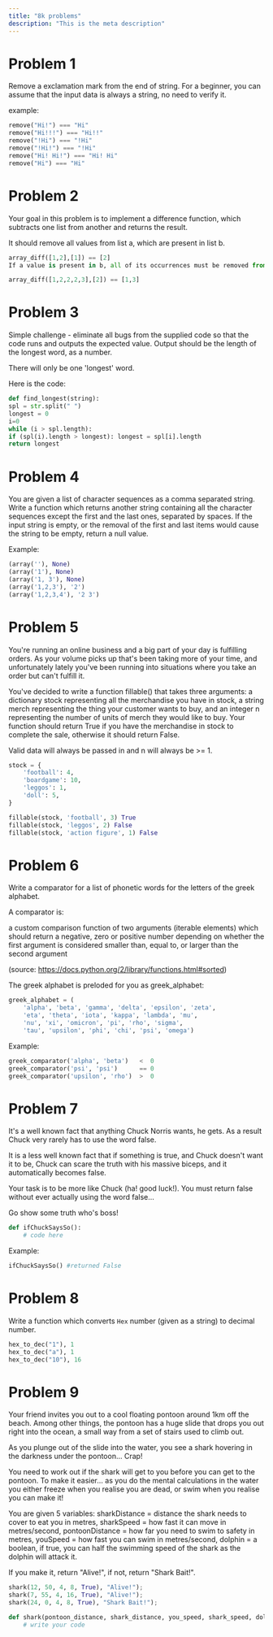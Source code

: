 ```yaml
---
title: "8k problems"
description: "This is the meta description"
---
```


# Problem 1

Remove a exclamation mark from the end of string. For a beginner, you can assume that the input data is always a string, no need to verify it.

example:

```python
remove("Hi!") === "Hi"
remove("Hi!!!") === "Hi!!"
remove("!Hi") === "!Hi"
remove("!Hi!") === "!Hi"
remove("Hi! Hi!") === "Hi! Hi"
remove("Hi") === "Hi"
```

# Problem 2

Your goal in this problem is to implement a difference function, which subtracts one list from another and returns the result.

It should remove all values from list a, which are present in list b.

```python
array_diff([1,2],[1]) == [2]
If a value is present in b, all of its occurrences must be removed from the other:

array_diff([1,2,2,2,3],[2]) == [1,3]
```

# Problem 3

Simple challenge - eliminate all bugs from the supplied code so that the code runs and outputs the expected value. Output should be the length of the longest word, as a number.

There will only be one 'longest' word.

Here is the code:

```python
def find_longest(string):
spl = str.split(" ")
longest = 0
i=0
while (i > spl.length):
if (spl(i).length > longest): longest = spl[i].length
return longest
```

# Problem 4

You are given a list of character sequences as a comma separated string.
Write a function which returns another string containing all the character sequences except the first and the
last ones, separated by spaces. If the input string is empty, or the removal of the first and last items would
cause the string to be empty, return a null value.

Example:

```python
(array(''), None)
(array('1'), None)
(array('1, 3'), None)
(array('1,2,3'), '2')
(array('1,2,3,4'), '2 3')
```

# Problem 5

You're running an online business and a big part of your day is fulfilling orders. As your volume picks up
that's been taking more of your time, and unfortunately lately you've been running into situations where you take an order
but can't fulfill it.

You've decided to write a function fillable() that takes three arguments: a dictionary stock representing all the merchandise
you have in stock, a string merch representing the thing your customer wants to buy, and an integer n representing the number of
units of merch they would like to buy. Your function should return True if you have the merchandise in stock to complete the sale,
otherwise it should return False.

Valid data will always be passed in and n will always be >= 1.

```python
stock = {
    'football': 4,
    'boardgame': 10,
    'leggos': 1,
    'doll': 5,
}

fillable(stock, 'football', 3) True
fillable(stock, 'leggos', 2) False
fillable(stock, 'action figure', 1) False
```

# Problem 6

Write a comparator for a list of phonetic words for the letters of the greek alphabet.

A comparator is:

a custom comparison function of two arguments (iterable elements) which should return a negative, zero or positive number depending on whether the first argument is considered smaller than, equal to, or larger than the second argument

(source: https://docs.python.org/2/library/functions.html#sorted)

The greek alphabet is preloded for you as greek_alphabet:

```python
greek_alphabet = (
    'alpha', 'beta', 'gamma', 'delta', 'epsilon', 'zeta',
    'eta', 'theta', 'iota', 'kappa', 'lambda', 'mu',
    'nu', 'xi', 'omicron', 'pi', 'rho', 'sigma',
    'tau', 'upsilon', 'phi', 'chi', 'psi', 'omega')
```

Example:

```python
greek_comparator('alpha', 'beta')   <  0
greek_comparator('psi', 'psi')      == 0
greek_comparator('upsilon', 'rho')  >  0
```

# Problem 7

It's a well known fact that anything Chuck Norris wants, he gets. As a result Chuck very rarely has to use the word false.

It is a less well known fact that if something is true, and Chuck doesn't want it to be, Chuck can scare the truth with his massive biceps, and it automatically becomes false.

Your task is to be more like Chuck (ha! good luck!). You must return false without ever actually using the word false...

Go show some truth who's boss!

```python
def ifChuckSaysSo():
    # code here
```

Example:

```python
ifChuckSaysSo() #returned False
```

# Problem 8

Write a function which converts `Hex` number (given as a string) to decimal number.

```python
hex_to_dec("1"), 1
hex_to_dec("a"), 1
hex_to_dec("10"), 16
```

# Problem 9

Your friend invites you out to a cool floating pontoon around 1km off the beach. Among other things, the pontoon has a huge slide that drops you out right into the ocean, a small way from a set of stairs used to climb out.

As you plunge out of the slide into the water, you see a shark hovering in the darkness under the pontoon... Crap!

You need to work out if the shark will get to you before you can get to the pontoon. To make it easier... as you do the mental calculations in the water you either freeze when you realise you are dead, or swim when you realise you can make it!

You are given 5 variables: sharkDistance = distance the shark needs to cover to eat you in metres, sharkSpeed = how fast it can move in metres/second, pontoonDistance = how far you need to swim to safety in metres, youSpeed = how fast you can swim in metres/second, dolphin = a boolean, if true, you can half the swimming speed of the shark as the dolphin will attack it.

If you make it, return "Alive!", if not, return "Shark Bait!".

```python
shark(12, 50, 4, 8, True), "Alive!");
shark(7, 55, 4, 16, True), "Alive!");
shark(24, 0, 4, 8, True), "Shark Bait!");
```

```python
def shark(pontoon_distance, shark_distance, you_speed, shark_speed, dolphin):
    # write your code
```
